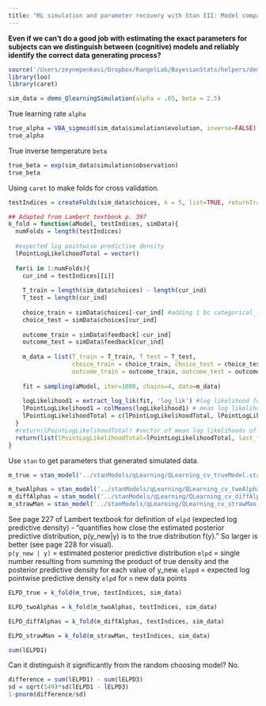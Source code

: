 ```yaml
---
title: "RL simulation and parameter recovery with Stan III: Model comparison"
---
```


**Even if we can't do a good job with estimating the exact parameters for subjects can we distinguish between (cognitive) models and reliably identify the correct data generating process?**

```r
source('/Users/zeynepenkavi/Dropbox/RangelLab/BayesianStats/helpers/demo_QlearningSimulation.R')
library(loo)
library(caret)
```

```r
sim_data = demo_QlearningSimulation(alpha = .65, beta = 2.5)
```

True learning rate `alpha`

```r
true_alpha = VBA_sigmoid(sim_data$simulation$evolution, inverse=FALSE)
true_alpha
```

True inverse temperature `beta`

```r
true_beta = exp(sim_data$simulation$observation)
true_beta
```

Using `caret` to make folds for cross validation.

```r
testIndices = createFolds(sim_data$choices, k = 5, list=TRUE, returnTrain = FALSE)
```


```r
## Adapted from Lambert textbook p. 397
k_fold = function(aModel, testIndices, simData){
  numFolds = length(testIndices)
  
  #expected log pointwise predictive density
  lPointLogLikelihoodTotal = vector()
  
  for(i in 1:numFolds){
    cur_ind = testIndices[[i]]
  
    T_train = length(sim_data$choices) - length(cur_ind)
    T_test = length(cur_ind)
  
    choice_train = simData$choices[-cur_ind] #adding 1 bc categorical_logit has support over [1,2]
    choice_test = simData$choices[cur_ind]
    
    outcome_train = simData$feedback[-cur_ind] 
    outcome_test = simData$feedback[cur_ind] 
    
    m_data = list(T_train = T_train, T_test = T_test, 
                  choice_train = choice_train, choice_test = choice_test, 
                  outcome_train = outcome_train, outcome_test = outcome_test)
    
    fit = sampling(aModel, iter=1000, chains=4, data=m_data)
    
    logLikelihood1 = extract_log_lik(fit, 'log_lik') #log likelihood for each sample (1000) in this fold
    lPointLogLikelihood1 = colMeans(logLikelihood1) # mean log likelihood for this fold
    lPointLogLikelihoodTotal = c(lPointLogLikelihoodTotal, lPointLogLikelihood1)
  }
  #return(lPointLogLikelihoodTotal) #vector of mean log likelihoods of each fold
  return(list(lPointLogLikelihoodTotal=lPointLogLikelihoodTotal, last_fit=fit))
}
```

Use `stan` to get parameters that generated simulated data.

```r
m_true = stan_model('../stanModels/qLearning/QLearning_cv_trueModel.stan')
```

```r
m_twoAlphas = stan_model('../stanModels/qLearning/QLearning_cv_twoAlphas.stan')
m_diffAlphas = stan_model('../stanModels/qLearning/QLearning_cv_diffAlphas.stan')
m_strawMan = stan_model('../stanModels/qLearning/QLearning_cv_strawMan.stan')
```

See page 227 of Lambert textbook for definition of `elpd` (expected log predictive density) - "quantifies how close the estimated posterior predictive distribution, p(y_new|y) is to the true distribution f(y)." So larger is better (see page 228 for visual).  
`p(y_new | y)` = estimated posterior predictive distribution
`elpd` = single number resulting from summing the product of true density and the posterior predictive density for each value of y_new.
`elppd` = expected log pointwise predictive density `elpd` for `n` new data points

```r
ELPD_true = k_fold(m_true, testIndices, sim_data)
```

```r
ELPD_twoAlphas = k_fold(m_twoAlphas, testIndices, sim_data)
```

```r
ELPD_diffAlphas = k_fold(m_diffAlphas, testIndices, sim_data)
```

```r
ELPD_strawMan = k_fold(m_strawMan, testIndices, sim_data)
```


```r
sum(lELPD1)
```


Can it distinguish it significantly from the random choosing model? No.

```r
difference = sum(lELPD1) - sum(lELPD3)
sd = sqrt(149)*sd(lELPD1 - lELPD3)
1-pnorm(difference/sd)
```
